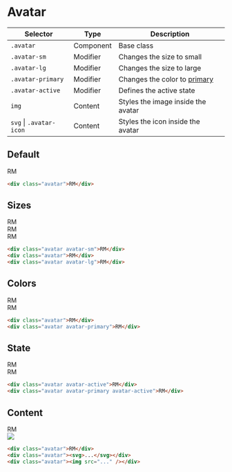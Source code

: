 
# Avatar

| Selector                | Type      | Description                                                     |
| ----------------------- | --------- | --------------------------------------------------------------- |
| `.avatar`               | Component | Base class                                                      |
| `.avatar-sm`            | Modifier  | Changes the size to small                                       |
| `.avatar-lg`            | Modifier  | Changes the size to large                                       |
| `.avatar-primary`       | Modifier  | Changes the color to [primary](?path=/docs/tokens-colors--page) |
| `.avatar-active`        | Modifier  | Defines the active state                                        |
| `img`                   | Content   | Styles the image inside the avatar                              |
| `svg` \| `.avatar-icon` | Content   | Styles the icon inside the avatar                               |

## Default

<div className="avatar mt-6">RM</div>

```html copy
<div class="avatar">RM</div>
```

## Sizes

<div className="flex items-start mt-6 gap-5">
  <div className="avatar avatar-sm">RM</div>
  <div className="avatar">RM</div>
  <div className="avatar avatar-lg">RM</div>
</div>

```html copy
<div class="avatar avatar-sm">RM</div>
<div class="avatar">RM</div>
<div class="avatar avatar-lg">RM</div>
```

## Colors

<div className="flex items-start mt-6 gap-5">
  <div className="avatar">RM</div>
  <div className="avatar avatar-primary">RM</div>
</div>

```html copy
<div class="avatar">RM</div>
<div class="avatar avatar-primary">RM</div>
```

## State

<div className="flex items-start mt-6 gap-5">
  <div className="avatar avatar-active">RM</div>
  <div className="avatar avatar-primary avatar-active">RM</div>
</div>

```html copy
<div class="avatar avatar-active">RM</div>
<div class="avatar avatar-primary avatar-active">RM</div>
```

## Content

<div className="flex items-start mt-6 gap-5">
  <div className="avatar">RM</div>
  <div className="avatar">
    <UserIcon />
  </div>
  <div className="avatar">
    <img src="https://avatars.githubusercontent.com/u/1178825?v=4" />
  </div>
</div>

```html copy
<div class="avatar">RM</div>
<div class="avatar"><svg>...</svg></div>
<div class="avatar"><img src="..." /></div>
```
